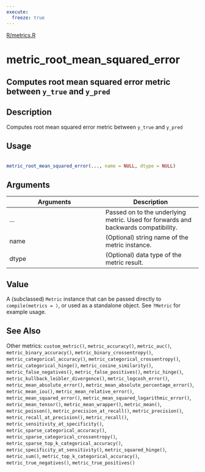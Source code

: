 ```yaml
---
execute:
  freeze: true
---
```


[R/metrics.R](https://github.com/rstudio/keras//blob/main/R/metrics.R#L497) 

# metric_root_mean_squared_error

## Computes root mean squared error metric between `y_true` and `y_pred`

## Description
 Computes root mean squared error metric between `y_true` and `y_pred` 


## Usage
```r
 
metric_root_mean_squared_error(..., name = NULL, dtype = NULL) 
```

## Arguments
|Arguments|Description|
|---|---|
| ... | Passed on to the underlying metric. Used for forwards and backwards compatibility. |
| name | (Optional) string name of the metric instance. |
| dtype | (Optional) data type of the metric result. |



## Value
 A (subclassed) `Metric` instance that can be passed directly to `compile(metrics = )`, or used as a standalone object. See `?Metric` for example usage. 



## See Also
 Other metrics:  `custom_metric()`, `metric_accuracy()`, `metric_auc()`, `metric_binary_accuracy()`, `metric_binary_crossentropy()`, `metric_categorical_accuracy()`, `metric_categorical_crossentropy()`, `metric_categorical_hinge()`, `metric_cosine_similarity()`, `metric_false_negatives()`, `metric_false_positives()`, `metric_hinge()`, `metric_kullback_leibler_divergence()`, `metric_logcosh_error()`, `metric_mean_absolute_error()`, `metric_mean_absolute_percentage_error()`, `metric_mean_iou()`, `metric_mean_relative_error()`, `metric_mean_squared_error()`, `metric_mean_squared_logarithmic_error()`, `metric_mean_tensor()`, `metric_mean_wrapper()`, `metric_mean()`, `metric_poisson()`, `metric_precision_at_recall()`, `metric_precision()`, `metric_recall_at_precision()`, `metric_recall()`, `metric_sensitivity_at_specificity()`, `metric_sparse_categorical_accuracy()`, `metric_sparse_categorical_crossentropy()`, `metric_sparse_top_k_categorical_accuracy()`, `metric_specificity_at_sensitivity()`, `metric_squared_hinge()`, `metric_sum()`, `metric_top_k_categorical_accuracy()`, `metric_true_negatives()`, `metric_true_positives()` 

